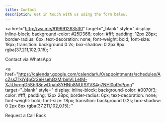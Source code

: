 ```yaml
---
title: Contact
description: Get in touch with us using the form below.
---
```


<a 
  href="http://wa.me/919991283530" 
  target="_blank"
  style="
    display: inline-block;
    background-color: #25D366;
    color: #fff;
    padding: 12px 28px;
    border-radius: 6px;
    text-decoration: none;
    font-weight: bold;
    font-size: 18px;
    transition: background 0.2s;
    box-shadow: 0 2px 8px rgba(37,211,102,0.15);
  "
>
  Contact via WhatsApp
</a>

<a 
  href="https://calendar.google.com/calendar/u/0/appointments/schedules/AcZssZ1kjY4pCr3eHsehGzMrbmVLLetM-XJiUvrqgD5SbR8nwDpab8YHNb8NUfSYVS4g7NHl0oRvPpqn" 
  target="_blank"
  style="
    display: inline-block;
    background-color: #0070f3;
    color: #fff;
    padding: 12px 28px;
    border-radius: 6px;
    text-decoration: none;
    font-weight: bold;
    font-size: 18px;
    transition: background 0.2s;
    box-shadow: 0 2px 8px rgba(37,211,102,0.15);
  "
>
  Request a Call Back
</a>



